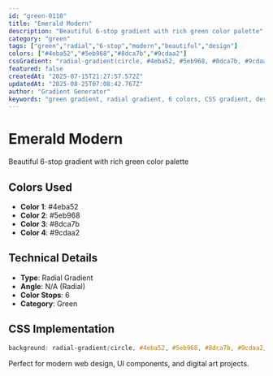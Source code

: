```yaml
---
id: "green-0110"
title: "Emerald Modern"
description: "Beautiful 6-stop gradient with rich green color palette"
category: "green"
tags: ["green","radial","6-stop","modern","beautiful","design"]
colors: ["#4eba52","#5eb968","#8dca7b","#9cdaa2"]
cssGradient: "radial-gradient(circle, #4eba52, #5eb968, #8dca7b, #9cdaa2)"
featured: false
createdAt: "2025-07-15T21:27:57.572Z"
updatedAt: "2025-08-25T07:08:42.767Z"
author: "Gradient Generator"
keywords: "green gradient, radial gradient, 6 colors, CSS gradient, design, #4eba52, #5eb968, #8dca7b, #9cdaa2"
---
```


# Emerald Modern

Beautiful 6-stop gradient with rich green color palette

## Colors Used
- **Color 1**: #4eba52
- **Color 2**: #5eb968
- **Color 3**: #8dca7b
- **Color 4**: #9cdaa2

## Technical Details
- **Type**: Radial Gradient
- **Angle**: N/A (Radial)
- **Color Stops**: 6
- **Category**: Green

## CSS Implementation
```css
background: radial-gradient(circle, #4eba52, #5eb968, #8dca7b, #9cdaa2);
```

Perfect for modern web design, UI components, and digital art projects.
